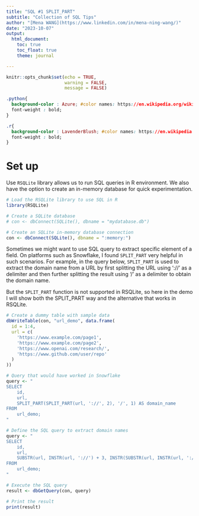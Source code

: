 ```yaml
---
title: "SQL #1 SPLIT_PART"
subtitle: "Collection of SQL Tips"
author: "[Mena WANG](https://www.linkedin.com/in/mena-ning-wang/)"
date: "2023-10-07"
output: 
  html_document:
    toc: true
    toc_float: true
    theme: journal

---
```


```r
knitr::opts_chunk$set(echo = TRUE,
                      warning = FALSE,
                      message = FALSE)
```


```css

.python{
  background-color : Azure; #color names: https://en.wikipedia.org/wiki/Web_colors
  font-weight : bold;
}

.r{
  background-color : LavenderBlush; #color names: https://en.wikipedia.org/wiki/Web_colors
  font-weight : bold;
}


```


# Set up

Use `RSQLite` library allows us to run SQL queries in R environment. We also have the option to create an in-memory database for quick experimentation.

```r
# Load the RSQLite library to use SQL in R
library(RSQLite)

# Create a SQLite database
# con <- dbConnect(SQLite(), dbname = "mydatabase.db")

# Create an SQLite in-memory database connection
con <- dbConnect(SQLite(), dbname = ":memory:")

```

Sometimes we might want to use SQL query to extract specific element of a field. On platforms such as Snowflake, I found `SPLIT_PART` very helpful in such scenarios. For example, in the query below, `SPLIT_PART` is used to extract the domain name from a URL by first splitting the URL using '://' as a delimiter and then further splitting the result using '/' as a delimiter to obtain the domain name. 

But the `SPLIT_PART` function is not supported in RSQLite, so here in the demo I will show both the SPLIT_PART way and the alternative that works in RSQLite.  

```r

# Create a dummy table with sample data
dbWriteTable(con, "url_demo", data.frame(
  id = 1:4,
  url = c(
    'https://www.example.com/page1',
    'https://www.example.com/page2',
    'https://www.openai.com/research/',
    'https://www.github.com/user/repo'
  )
))

# Query that would have worked in Snowflake
query <- "
SELECT
    id,
    url,
    SPLIT_PART(SPLIT_PART(url, '://', 2), '/', 1) AS domain_name
FROM
    url_demo;
"

# Define the SQL query to extract domain names
query <- "
SELECT
    id,
    url,
    SUBSTR(url, INSTR(url, '://') + 3, INSTR(SUBSTR(url, INSTR(url, '://') + 3), '/') - 1) AS domain_name
FROM
    url_demo;
"

# Execute the SQL query
result <- dbGetQuery(con, query)

# Print the result
print(result)

```


